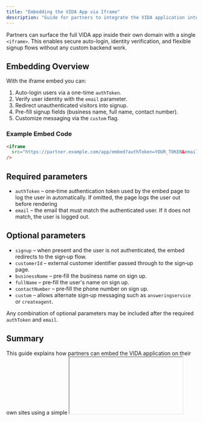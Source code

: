 ```yaml
---
title: "Embedding the VIDA App via Iframe"
description: "Guide for partners to integrate the VIDA application into their websites using an iframe."
---
```


Partners can surface the full VIDA app inside their own domain with a single `<iframe>`. This enables secure auto-login, identity verification, and flexible signup flows without any custom backend work.

## Embedding Overview

With the iframe embed you can:  
1. Auto-login users via a one-time `authToken`.  
2. Verify user identity with the `email` parameter.  
3. Redirect unauthenticated visitors into signup.  
4. Pre-fill signup fields (business name, full name, contact number).  
5. Customize messaging via the `custom` flag.

### Example Embed Code

```html
<iframe
  src="https://partner.example.com/app/embed?authToken=YOUR_TOKEN&email=user@example.com"
/>
```

## Required parameters
- `authToken` – one‑time authentication token used by the embed page to log the user in automatically. If omitted, the page logs the user out before rendering
- `email` – the email that must match the authenticated user. If it does not match, the user is logged out.

## Optional parameters
- `signup` – when present and the user is not authenticated, the embed redirects to the sign‑up flow.
- `customerId` – external customer identifier passed through to the sign‑up page.
- `businessName` – pre‑fill the business name on sign up.
- `fullName` – pre‑fill the user's name on sign up.
- `contactNumber` – pre‑fill the phone number on sign up.
- `custom` – allows alternate sign‑up messaging such as `answeringservice` or `createagent`.

Any combination of optional parameters may be included after the required `authToken` and `email`.

## Summary
This guide explains how partners can embed the VIDA application on their own sites using a simple <iframe> integration. It covers the two required query parameters—authToken and email—for automatic user authentication and outlines several optional parameters to customize signup flows and pre-populate user data.